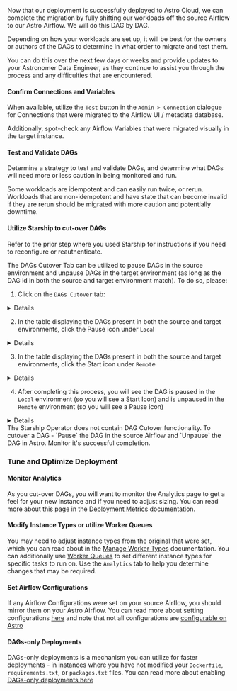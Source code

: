 

Now that our deployment is successfully deployed to Astro Cloud, we can complete the migration by fully shifting
our workloads off the source Airflow to our Astro Airflow. We will do this DAG by DAG. 

Depending on how your workloads are set up, it will be best for the owners or authors of the DAGs to determine 
in what order to migrate and test them.

You can do this over the next few days or weeks and provide updates to your Astronomer Data Engineer, 
as they continue to assist you through the process and any difficulties that are encountered.

#### Confirm Connections and Variables
When available, utilize the `Test` button in the `Admin > Connection` dialogue for Connections that were migrated to the Airflow UI / metadata database.

Additionally, spot-check any Airflow Variables that were migrated visually in the target instance.

#### Test and Validate DAGs
Determine a strategy to test and validate DAGs, and determine what DAGs will need more or less caution in being monitored and run.

Some workloads are idempotent and can easily run twice, or rerun.
Workloads that are non-idempotent and have state that can become invalid if they are rerun should be migrated with more caution and potentially downtime.

#### Utilize Starship to cut-over DAGs

Refer to the prior step where you used Starship for instructions if you need to reconfigure or reauthenticate.

<Tabs>
<TabItem value="plugin" label="Starship Plugin" default>
The DAGs Cutover Tab can be utilized to pause DAGs in the source environment and unpause DAGs in the target environment (as long as the DAG id in both the source and target environment match). To do so, please:

1. Click on the `DAGs Cutover` tab:
<details>
    <img src="https://github.com/astronomer/starship/raw/master/astronomer-starship/images/env-migrate.png"></img>
</details>

2. In the table displaying the DAGs present in both the source and target environments, click the Pause icon under `Loca`l
<details>
    <img src="https://github.com/astronomer/starship/raw/master/astronomer-starship/images/env-migrate.png"></img>
</details>

3. In the table displaying the DAGs present in both the source and target environments, click the Start icon under `Remot`e
<details>
    <img src="https://github.com/astronomer/starship/raw/master/astronomer-starship/images/env-migrate.png"></img>
</details>

4. After completing this process, you will see the DAG is paused in the `Local` environment (so you will see a Start Icon) and is unpaused in the `Remote` environment (so you will see a Pause icon)
<details>
    <img src="https://github.com/astronomer/starship/raw/master/astronomer-starship/images/env-migrate.png"></img>
</details>

</TabItem>
<TabItem value="operator" label="Starship Operator">
The Starship Operator does not contain DAG Cutover functionality.
To cutover a DAG - `Pause` the DAG in the source Airflow and `Unpause` the DAG in Astro. Monitor it's successful completion.
</TabItem>
</Tabs>

### Tune and Optimize Deployment
#### Monitor Analytics
As you cut-over DAGs, you will want to monitor the Analytics page to get a feel for your new instance
and if you need to adjust sizing. You can read more about this page in the [Deployment Metrics](deployment-metrics.md)
documentation.

#### Modify Instance Types or utilize Worker Queues
You may need to adjust instance types from the original that were set, which you can read about
in the [Manage Worker Types](modify-cluster.md#manage-worker-types) documentation.
You can additionally use [Worker Queues](configure-worker-queues.md) to set different instance types for specific tasks to run on.
Use the `Analytics` tab to help you determine changes that may be required.


#### Set Airflow Configurations
If any Airflow Configurations were set on your source Airflow, you should mirror them on your Astro Airflow.
You can read more about setting configurations [here](environment-variables.md) and
note that not all configurations are [configurable on Astro](https://docs.astronomer.io/astro/platform-variables)

#### DAGs-only Deployments
DAGs-only deployments is a mechanism you can utilize for faster deployments - in instances where you have not modified your `Dockerfile`, `requirements.txt`, or `packages.txt` files.
You can read more about enabling [DAGs-only deployments here](deploy-code.md#deploy-dags-only)
